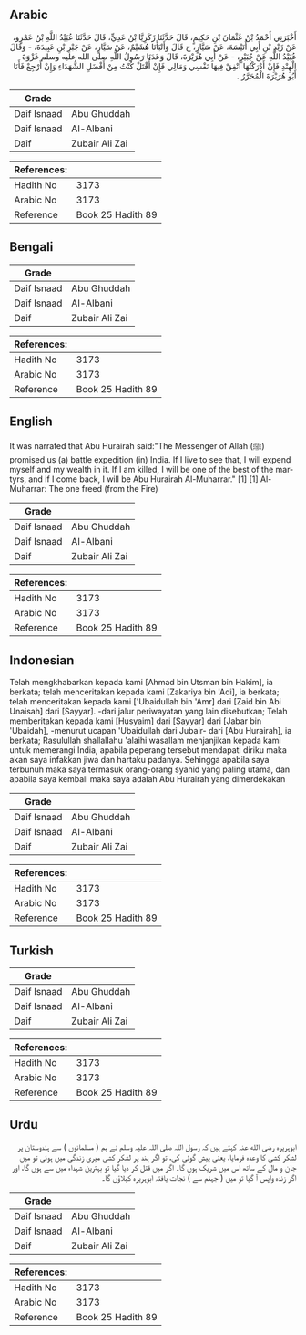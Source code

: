 ## Arabic


<div dir="rtl" lang="ar" style={{fontSize:'larger',backgroundColor:'#f8f9fa',padding:20}}>
أَخْبَرَنِي أَحْمَدُ بْنُ عُثْمَانَ بْنِ حَكِيمٍ، قَالَ حَدَّثَنَا زَكَرِيَّا بْنُ عَدِيٍّ، قَالَ حَدَّثَنَا عُبَيْدُ اللَّهِ بْنُ عَمْرٍو، عَنْ زَيْدِ بْنِ أَبِي أُنَيْسَةَ، عَنْ سَيَّارٍ، ح قَالَ وَأَنْبَأَنَا هُشَيْمٌ، عَنْ سَيَّارٍ، عَنْ جَبْرِ بْنِ عَبِيدَةَ، - وَقَالَ عُبَيْدُ اللَّهِ عَنْ جُبَيْرٍ، - عَنْ أَبِي هُرَيْرَةَ، قَالَ وَعَدَنَا رَسُولُ اللَّهِ صلى الله عليه وسلم غَزْوَةَ الْهِنْدِ فَإِنْ أَدْرَكْتُهَا أُنْفِقْ فِيهَا نَفْسِي وَمَالِي فَإِنْ أُقْتَلْ كُنْتُ مِنْ أَفْضَلِ الشُّهَدَاءِ وَإِنْ أَرْجِعْ فَأَنَا أَبُو هُرَيْرَةَ الْمُحَرَّرُ ‏.‏
</div>
<div style={{backgroundColor:'#f8f9fa',padding:20, marginBottom: 10}}><table> <thead> <tr> <th>Grade</th> <th></th> </tr> </thead> <tbody> <tr><td>Daif Isnaad</td><td>Abu Ghuddah</td></tr><tr><td>Daif Isnaad</td><td>Al-Albani</td></tr><tr><td>Daif</td><td>Zubair Ali Zai</td></tr></tbody></table><table> <thead> <tr> <th>References:</th> <th></th> </tr> </thead> <tbody><tr><td>Hadith No</td><td>3173</td></tr><tr><td>Arabic No</td><td>3173</td></tr><tr><td>Reference</td><td>Book 25 Hadith 89</td></tr></tbody></table></div>

## Bengali


<div dir="ltr" lang="bn" style={{fontSize:'larger',backgroundColor:'#f8f9fa',padding:20}}>

</div>
<div style={{backgroundColor:'#f8f9fa',padding:20, marginBottom: 10}}><table> <thead> <tr> <th>Grade</th> <th></th> </tr> </thead> <tbody> <tr><td>Daif Isnaad</td><td>Abu Ghuddah</td></tr><tr><td>Daif Isnaad</td><td>Al-Albani</td></tr><tr><td>Daif</td><td>Zubair Ali Zai</td></tr></tbody></table><table> <thead> <tr> <th>References:</th> <th></th> </tr> </thead> <tbody><tr><td>Hadith No</td><td>3173</td></tr><tr><td>Arabic No</td><td>3173</td></tr><tr><td>Reference</td><td>Book 25 Hadith 89</td></tr></tbody></table></div>

## English


<div dir="ltr" lang="en" style={{fontSize:'larger',backgroundColor:'#f8f9fa',padding:20}}>
It was narrated that Abu Hurairah said:"The Messenger of Allah (ﷺ) promised us (a) battle expedition (in) India. If I live to see that, I will expend myself and my wealth in it. If I am killed, I will be one of the best of the martyrs, and if I come back, I will be Abu Hurairah Al-Muharrar." [1] [1] Al-Muharrar: The one freed (from the Fire)
</div>
<div style={{backgroundColor:'#f8f9fa',padding:20, marginBottom: 10}}><table> <thead> <tr> <th>Grade</th> <th></th> </tr> </thead> <tbody> <tr><td>Daif Isnaad</td><td>Abu Ghuddah</td></tr><tr><td>Daif Isnaad</td><td>Al-Albani</td></tr><tr><td>Daif</td><td>Zubair Ali Zai</td></tr></tbody></table><table> <thead> <tr> <th>References:</th> <th></th> </tr> </thead> <tbody><tr><td>Hadith No</td><td>3173</td></tr><tr><td>Arabic No</td><td>3173</td></tr><tr><td>Reference</td><td>Book 25 Hadith 89</td></tr></tbody></table></div>

## Indonesian


<div dir="ltr" lang="id" style={{fontSize:'larger',backgroundColor:'#f8f9fa',padding:20}}>
Telah mengkhabarkan kepada kami [Ahmad bin Utsman bin Hakim], ia berkata; telah menceritakan kepada kami [Zakariya bin 'Adi], ia berkata; telah menceritakan kepada kami ['Ubaidullah bin 'Amr] dari [Zaid bin Abi Unaisah] dari [Sayyar]. -dari jalur periwayatan yang lain disebutkan; Telah memberitakan kepada kami [Husyaim] dari [Sayyar] dari [Jabar bin 'Ubaidah], -menurut ucapan 'Ubaidullah dari Jubair- dari [Abu Hurairah], ia berkata; Rasulullah shallallahu 'alaihi wasallam menjanjikan kepada kami untuk memerangi India, apabila peperang tersebut mendapati diriku maka akan saya infakkan jiwa dan hartaku padanya. Sehingga apabila saya terbunuh maka saya termasuk orang-orang syahid yang paling utama, dan apabila saya kembali maka saya adalah Abu Hurairah yang dimerdekakan
</div>
<div style={{backgroundColor:'#f8f9fa',padding:20, marginBottom: 10}}><table> <thead> <tr> <th>Grade</th> <th></th> </tr> </thead> <tbody> <tr><td>Daif Isnaad</td><td>Abu Ghuddah</td></tr><tr><td>Daif Isnaad</td><td>Al-Albani</td></tr><tr><td>Daif</td><td>Zubair Ali Zai</td></tr></tbody></table><table> <thead> <tr> <th>References:</th> <th></th> </tr> </thead> <tbody><tr><td>Hadith No</td><td>3173</td></tr><tr><td>Arabic No</td><td>3173</td></tr><tr><td>Reference</td><td>Book 25 Hadith 89</td></tr></tbody></table></div>

## Turkish


<div dir="ltr" lang="tr" style={{fontSize:'larger',backgroundColor:'#f8f9fa',padding:20}}>

</div>
<div style={{backgroundColor:'#f8f9fa',padding:20, marginBottom: 10}}><table> <thead> <tr> <th>Grade</th> <th></th> </tr> </thead> <tbody> <tr><td>Daif Isnaad</td><td>Abu Ghuddah</td></tr><tr><td>Daif Isnaad</td><td>Al-Albani</td></tr><tr><td>Daif</td><td>Zubair Ali Zai</td></tr></tbody></table><table> <thead> <tr> <th>References:</th> <th></th> </tr> </thead> <tbody><tr><td>Hadith No</td><td>3173</td></tr><tr><td>Arabic No</td><td>3173</td></tr><tr><td>Reference</td><td>Book 25 Hadith 89</td></tr></tbody></table></div>

## Urdu


<div dir="rtl" lang="ur" style={{fontSize:'larger',backgroundColor:'#f8f9fa',padding:20}}>
ابوہریرہ رضی الله عنہ کہتے ہیں کہ رسول اللہ صلی اللہ علیہ وسلم نے ہم ( مسلمانوں ) سے ہندوستان پر لشکر کشی کا وعدہ فرمایا، یعنی پیش گوئی کی، تو اگر ہند پر لشکر کشی میری زندگی میں ہوئی تو میں جان و مال کے ساتھ اس میں شریک ہوں گا۔ اگر میں قتل کر دیا گیا تو بہترین شہداء میں سے ہوں گا، اور اگر زندہ واپس آ گیا تو میں ( جہنم سے ) نجات یافتہ ابوہریرہ کہلاؤں گا۔
</div>
<div style={{backgroundColor:'#f8f9fa',padding:20, marginBottom: 10}}><table> <thead> <tr> <th>Grade</th> <th></th> </tr> </thead> <tbody> <tr><td>Daif Isnaad</td><td>Abu Ghuddah</td></tr><tr><td>Daif Isnaad</td><td>Al-Albani</td></tr><tr><td>Daif</td><td>Zubair Ali Zai</td></tr></tbody></table><table> <thead> <tr> <th>References:</th> <th></th> </tr> </thead> <tbody><tr><td>Hadith No</td><td>3173</td></tr><tr><td>Arabic No</td><td>3173</td></tr><tr><td>Reference</td><td>Book 25 Hadith 89</td></tr></tbody></table></div>